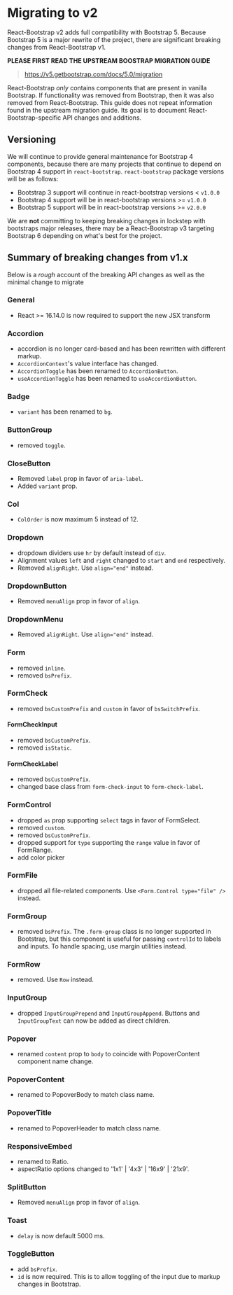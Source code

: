 # Migrating to v2

React-Bootstrap v2 adds full compatibility with Bootstrap 5. Because Bootstrap 5 is a major rewrite of the project, there
are significant breaking changes from React-Bootstrap v1.

**PLEASE FIRST READ THE UPSTREAM BOOSTRAP MIGRATION GUIDE**

> https://v5.getbootstrap.com/docs/5.0/migration

React-Bootstrap _only_ contains components that are present in vanilla Bootstrap. If functionality
was removed from Bootstrap, then it was also removed from React-Bootstrap. This guide does not
repeat information found in the upstream migration guide. Its goal is to document React-Bootstrap-specific
API changes and additions.

## Versioning

We will continue to provide general maintenance for Bootstrap 4 components, because there are many projects that continue to depend on Bootstrap 4 support in
`react-bootstrap`. `react-bootstrap` package versions will be as follows:

- Bootstrap 3 support will continue in react-bootstrap versions < `v1.0.0`
- Bootstrap 4 support will be in react-bootstrap versions >= `v1.0.0`
- Bootstrap 5 support will be in react-bootstrap versions >= `v2.0.0`

We are **not** committing to keeping breaking changes in lockstep with bootstraps major releases,
there may be a React-Bootstrap v3 targeting Bootstrap 6 depending on what's best for the project.

## Summary of breaking changes from v1.x

Below is a _rough_ account of the breaking API changes as well as the minimal change to migrate

### General

- React >= 16.14.0 is now required to support the new JSX transform

### Accordion

- accordion is no longer card-based and has been rewritten with different markup.
- `AccordionContext`'s value interface has changed.
- `AccordionToggle` has been renamed to `AccordionButton`.
- `useAccordionToggle` has been renamed to `useAccordionButton`.

### Badge
- `variant` has been renamed to `bg`.

### ButtonGroup

- removed `toggle`.

### CloseButton

- Removed `label` prop in favor of `aria-label`.
- Added `variant` prop.

### Col

- `ColOrder` is now maximum 5 instead of 12.

### Dropdown
- dropdown dividers use `hr` by default instead of `div`.
- Alignment values `left` and `right` changed to `start` and `end` respectively.
- Removed `alignRight`. Use `align="end"` instead.

### DropdownButton
- Removed `menuAlign` prop in favor of `align`.

### DropdownMenu
- Removed `alignRight`. Use `align="end"` instead.

### Form

- removed `inline`.
- removed `bsPrefix`.

### FormCheck

- removed `bsCustomPrefix` and `custom` in favor of `bsSwitchPrefix`.

#### FormCheckInput

- removed `bsCustomPrefix`.
- removed `isStatic`.

#### FormCheckLabel

- removed `bsCustomPrefix`.
- changed base class from `form-check-input` to `form-check-label`.

### FormControl

- dropped `as` prop supporting `select` tags in favor of FormSelect.
- removed `custom`.
- removed `bsCustomPrefix`.
- dropped support for `type` supporting the `range` value in favor of FormRange.
- add color picker

### FormFile

- dropped all file-related components. Use `<Form.Control type="file" />` instead.

### FormGroup

- removed `bsPrefix`. The `.form-group` class is no longer supported in Bootstrap, 
but this component is useful for passing `controlId` to labels and inputs. To handle
spacing, use margin utilities instead.

### FormRow

- removed. Use `Row` instead.

### InputGroup

- dropped `InputGroupPrepend` and `InputGroupAppend`. Buttons and `InputGroupText` can now be added as direct children.

### Popover

- renamed `content` prop to `body` to coincide with PopoverContent component name change.

### PopoverContent

- renamed to PopoverBody to match class name.

### PopoverTitle

- renamed to PopoverHeader to match class name.

### ResponsiveEmbed

- renamed to Ratio.
- aspectRatio options changed to '1x1' | '4x3' | '16x9' | '21x9'.

### SplitButton

- Removed `menuAlign` prop in favor of `align`. 

### Toast

- `delay` is now default 5000 ms.

### ToggleButton

- add `bsPrefix`.
- `id` is now required. This is to allow toggling of the input due to markup changes in Bootstrap.

